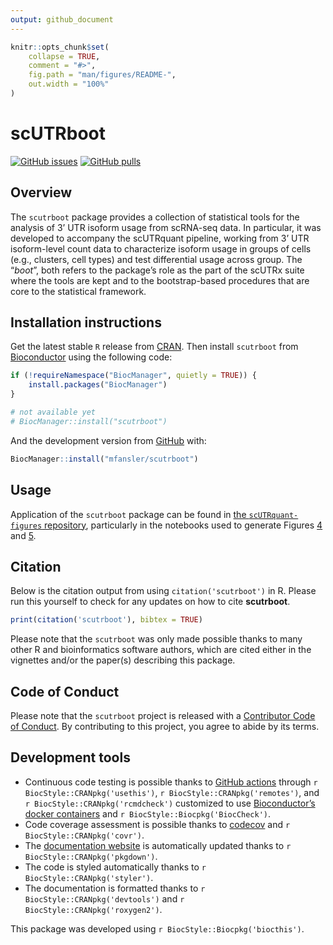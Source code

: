 ```yaml
---
output: github_document
---
```


<!-- README.md is generated from README.Rmd. Please edit that file -->

```r
knitr::opts_chunk$set(
    collapse = TRUE,
    comment = "#>",
    fig.path = "man/figures/README-",
    out.width = "100%"
)
```

# scUTRboot

<!-- badges: start -->
[![GitHub issues](https://img.shields.io/github/issues/mfansler/scutrboot)](https://github.com/mfansler/scutrboot/issues)
[![GitHub pulls](https://img.shields.io/github/issues-pr/mfansler/scutrboot)](https://github.com/mfansler/scutrboot/pulls)
<!-- badges: end -->

## Overview

The `scutrboot` package provides a collection of statistical tools for the analysis
of 3' UTR isoform usage from scRNA-seq data. In particular, it was developed to 
accompany the scUTRquant pipeline, working from 3' UTR isoform-level count data
to characterize isoform usage in groups of cells (e.g., clusters, cell types) and 
test differential usage across group. The "*boot*", both refers to the package's
role as the part of the scUTRx suite where the tools are kept and to the 
bootstrap-based procedures that are core to the statistical framework.

## Installation instructions

Get the latest stable `R` release from [CRAN](http://cran.r-project.org/). Then install `scutrboot` from [Bioconductor](http://bioconductor.org/) using the following code:

```r
if (!requireNamespace("BiocManager", quietly = TRUE)) {
    install.packages("BiocManager")
}

# not available yet
# BiocManager::install("scutrboot")
```

And the development version from [GitHub](https://github.com/mfansler/scutrboot) with:

```r
BiocManager::install("mfansler/scutrboot")
```

## Usage

Application of the `scutrboot` package can be found in 
[the `scUTRquant-figures` repository](https://github.com/Mayrlab/scUTRquant-figures), 
particularly in the notebooks used to generate Figures 
[4](https://github.com/Mayrlab/scUTRquant-figures/tree/main/figures/figure4) and 
[5](https://github.com/Mayrlab/scUTRquant-figures/tree/main/figures/figure5).

## Citation

Below is the citation output from using `citation('scutrboot')` in R. Please
run this yourself to check for any updates on how to cite __scutrboot__.

```r
print(citation('scutrboot'), bibtex = TRUE)
```

Please note that the `scutrboot` was only made possible thanks to many other R and bioinformatics software authors, which are cited either in the vignettes and/or the paper(s) describing this package.

## Code of Conduct

Please note that the `scutrboot` project is released with a [Contributor Code of Conduct](http://bioconductor.org/about/code-of-conduct/). By contributing to this project, you agree to abide by its terms.

## Development tools

* Continuous code testing is possible thanks to [GitHub actions](https://www.tidyverse.org/blog/2020/04/usethis-1-6-0/)  through `r BiocStyle::CRANpkg('usethis')`, `r BiocStyle::CRANpkg('remotes')`, and `r BiocStyle::CRANpkg('rcmdcheck')` customized to use [Bioconductor's docker containers](https://www.bioconductor.org/help/docker/) and `r BiocStyle::Biocpkg('BiocCheck')`.
* Code coverage assessment is possible thanks to [codecov](https://codecov.io/gh) and `r BiocStyle::CRANpkg('covr')`.
* The [documentation website](http://mfansler.github.io/scutrboot) is automatically updated thanks to `r BiocStyle::CRANpkg('pkgdown')`.
* The code is styled automatically thanks to `r BiocStyle::CRANpkg('styler')`.
* The documentation is formatted thanks to `r BiocStyle::CRANpkg('devtools')` and `r BiocStyle::CRANpkg('roxygen2')`.

This package was developed using `r BiocStyle::Biocpkg('biocthis')`.


